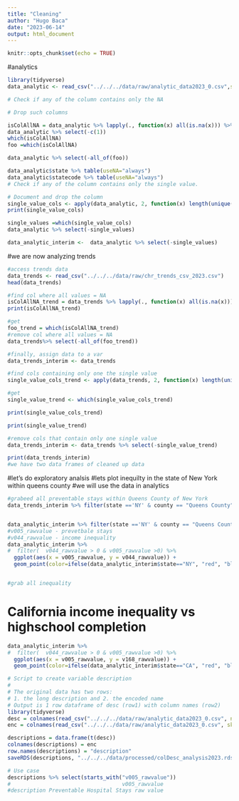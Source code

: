 ```yaml
---
title: "Cleaning"
author: "Hugo Baca"
date: "2023-06-14"
output: html_document
---
```


```r
knitr::opts_chunk$set(echo = TRUE)
```

#analytics
```r
library(tidyverse)
data_analytic <- read_csv("../../../data/raw/analytic_data2023_0.csv",skip=1)

# Check if any of the column contains only the NA

# Drop such columns

isColAllNA = data_analytic %>% lapply(., function(x) all(is.na(x))) %>% unlist
data_analytic %>% select(-c(1))
which(isColAllNA)
foo =which(isColAllNA)

data_analytic %>% select(-all_of(foo))

data_analytic$state %>% table(useNA="always")
data_analytic$statecode %>% table(useNA="always")
# Check if any of the column contains only the single value.

# Document and drop the column
single_value_cols <- apply(data_analytic, 2, function(x) length(unique(x)) == 1)
print(single_value_cols)

single_values =which(single_value_cols)
data_analytic %>% select(-single_values)

data_analytic_interim <-  data_analytic %>% select(-single_values)

```

#we are now analyzing trends
```r
#access trends data
data_trends <- read_csv("../../../data/raw/chr_trends_csv_2023.csv")
head(data_trends)

#find col where all values = NA
isColAllNA_trend = data_trends %>% lapply(., function(x) all(is.na(x))) %>% unlist
print(isColAllNA_trend)

#get 
foo_trend = which(isColAllNA_trend)
#remove col where all values = NA
data_trends%>% select(-all_of(foo_trend))

#finally, assign data to a var
data_trends_interim <- data_trends

#find cols containing only one the single value
single_value_cols_trend <- apply(data_trends, 2, function(x) length(unique(x)) == 1)

#get 
single_value_trend <- which(single_value_cols_trend)

print(single_value_cols_trend)

print(single_value_trend)

#remove cols that contain only one single value
data_trends_interim <- data_trends %>% select(-single_value_trend)

print(data_trends_interim)
#we have two data frames of cleaned up data 
```
#let's do exploratory analsis
#lets plot inequilty in the state of New York within queens county
#we will use the data in analytics
```r
#grabeed all preventable stays within Queens County of New York
data_trends_interim %>% filter(state =='NY' & county == "Queens County" & measurename == "Preventable hospital stays")


data_analytic_interim %>% filter(state =='NY' & county == "Queens County" & v044_rawvalue > 0)
#v005_rawvalue - prevetbale stays 
#v044_rawvalue - income inequality
data_analytic_interim %>%
#  filter(  v044_rawvalue > 0 & v005_rawvalue >0) %>%
  ggplot(aes(x = v005_rawvalue, y = v044_rawvalue)) +
  geom_point(color=ifelse(data_analytic_interim$state=="NY", "red", "blue"), alpha=0.3)


#grab all inequality 

```

# California income inequality vs highschool completion
```r
data_analytic_interim %>%
#  filter(  v044_rawvalue > 0 & v005_rawvalue >0) %>%
  ggplot(aes(x = v005_rawvalue, y = v168_rawvalue)) +
  geom_point(color=ifelse(data_analytic_interim$state=="CA", "red", "blue"), alpha=0.3)
```

```r
# Script to create variable description
#
# The original data has two rows:
# 1. the long description and 2. the encoded name
# Output is 1 row dataframe of desc (row1) with column names (row2)
library(tidyverse)
desc = colnames(read_csv("../../../data/raw/analytic_data2023_0.csv", n_max=1))
enc = colnames(read_csv("../../../data/raw/analytic_data2023_0.csv", skip=1, n_max=1))

descriptions = data.frame(t(desc))
colnames(descriptions) = enc
row.names(descriptions) = "description"
saveRDS(descriptions, "../../../data/processed/colDesc_analysis2023.rds")

# Use case
descriptions %>% select(starts_with("v005_rawvalue"))
#                                   v005_rawvalue
#description Preventable Hospital Stays raw value
```




